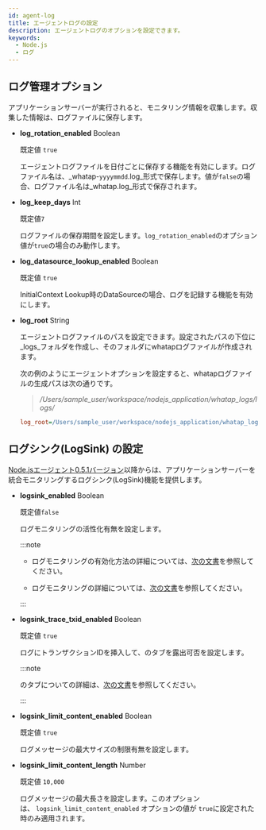 ```yaml
---
id: agent-log
title: エージェントログの設定
description: エージェントログのオプションを設定できます。
keywords:
  - Node.js
  - ログ
---
```


## ログ管理オプション

アプリケーションサーバーが実行されると、モニタリング情報を収集します。収集した情報は、ログファイルに保存します。

- **log_rotation_enabled** <span class='type'>Boolean</span>

  既定値 `true`

  エージェントログファイルを日付ごとに保存する機能を有効にします。ログファイル名は、_whatap-`yyyymmdd`.log_形式で保存します。値が`false`の場合、ログファイル名は_whatap.log_形式で保存されます。

- **log_keep_days** <span class='type'>Int</span>

  既定値`7`

  ログファイルの保存期間を設定します。`log_rotation_enabled`のオプション値が`true`の場合のみ動作します。

- **log_datasource_lookup_enabled** <span class='type'>Boolean</span>

  既定値 `true`

  InitialContext Lookup時のDataSourceの場合、ログを記録する機能を有効にします。

- **log_root** <span class='type'>String</span>

  エージェントログファイルのパスを設定できます。設定されたパスの下位に_logs_フォルダを作成し、そのフォルダにwhatapログファイルが作成されます。

  次の例のようにエージェントオプションを設定すると、whatapログファイルの生成パスは次の通りです。

  > <em>/Users/sample_user/workspace/nodejs_application/whatap_logs/logs/</em>

  ```ini title="whatap.conf"
  log_root=/Users/sample_user/workspace/nodejs_application/whatap_logs/
  ```

## ログシンク(LogSink) の設定

[Node.jsエージェント0.5.1バージョン](../release-notes/nodejs/nodejs-0_5_1)以降からは、アプリケーションサーバーを統合モニタリングするログシンク(LogSink)機能を提供します。

- **logsink_enabled** <span class='type'>Boolean</span>

  既定値`false`

  ログモニタリングの活性化有無を設定します。

  :::note

  - ログモニタリングの有効化方法の詳細については、[次の文書](../log/log-nodejs)を参照してください。

  - ログモニタリングの詳細については、[次の文書](../log/learn-main-menu)を参照してください。

  :::

- **logsink_trace_txid_enabled** <span class='type'>Boolean</span>

  既定値 `true`

  ログにトランザクションIDを挿入して、<Cmdname sid="TTL06209" className="uitext" />の<Cmdname sid="TTL06128" className="uitext" />タブを露出可否を設定します。

  :::note

  <Cmdname sid="TTL06209" className="uitext" />の<Cmdname sid="TTL06128" className="uitext" />タブについての詳細は、[次の文書](dashboard-hitmap-trace#anlaysis-trace-transaction-log)を参照してください。

  :::

- **logsink_limit_content_enabled** <span class='type'>Boolean</span>

  既定値 `true`

  ログメッセージの最大サイズの制限有無を設定します。

- **logsink_limit_content_length** <span class='type'>Number</span>

  既定値 `10,000`

  ログメッセージの最大長さを設定します。このオプションは、 `logsink_limit_content_enabled` オプションの値が `true`に設定された時のみ適用されます。
